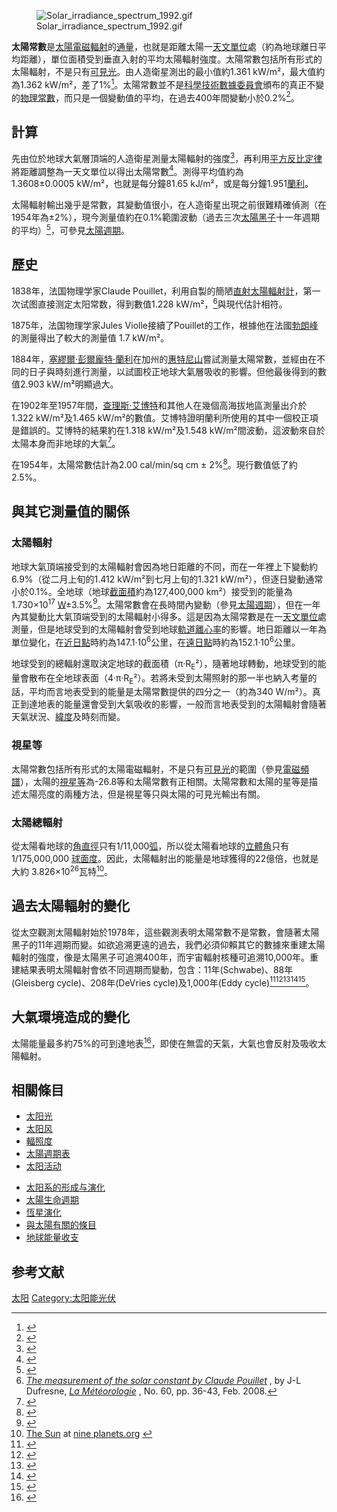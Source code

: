 {{Expand|time=2013-02-17T11:03:40+00:00 }}

[[File:Solar_irradiance_spectrum_1992.gif|thumb]]

'''太陽常數'''是[[太陽輻射|太陽電磁輻射]]的[[通量|通量]]，也就是距離太陽一[[天文單位|天文單位]]處（約為地球離日平均距離），單位面積受到垂直入射的平均太陽輻射強度。太陽常數包括所有形式的太陽輻射，不是只有[[可見光|可見光]]。由人造衛星測出的最小值約1.361 kW/m²，最大值約為1.362 kW/m²，差了1%<ref name="KoppLean11">{{Cite journal|title=A new, lower value of total solar irradiance: Evidence and climate significance: FRONTIER|url=http://doi.wiley.com/10.1029/2010GL045777|last=Kopp|first=Greg|last2=Lean|first2=Judith L.|date=2011-01-16|journal=Geophysical Research Letters|issue=1|doi=10.1029/2010GL045777|volume=38|pages=n/a–n/a|language=en}}</ref>。太陽常數並不是[[科學技術數據委員會|科學技術數據委員會]]頒布的真正不變的[[物理常數|物理常數]]，而只是一個變動值的平均，在過去400年間變動小於0.2%<ref name="sorce">{{Cite web|title=Total Solar Irradiance Data|url=https://lasp.colorado.edu/home/sorce/data/tsi-data/|access-date=2022-04-12|work=SORCE|archive-date=2022-06-14|archive-url=https://web.archive.org/web/20220614200916/https://lasp.colorado.edu/home/sorce/data/tsi-data/}}</ref>。

== 計算 ==
先由位於地球大氣層頂端的人造衛星測量太陽輻射的強度<ref name="TSI20">{{Cite web|title=人造衛星之太陽輻射測量值|url=http://acrim.com/TSI%20Monitoring.htm|access-date=2017-11-28|archive-url=https://web.archive.org/web/20110716140550/http://www.acrim.com/TSI%20Monitoring.htm|archive-date=2011-07-16|dead-url=yes}}</ref>，再利用[[平方反比定律|平方反比定律]]將距離調整為一天文單位以得出太陽常數<ref>{{Cite web|title=Boulder-Total Solar Irradiance Data via FTP from NGDC|url=http://www.ngdc.noaa.gov/stp/SOLAR/ftpsolarirradiance.html|accessdate=2017-11-28|publisher=NGDC/WDC STP|archive-url=https://web.archive.org/web/20090502182834/http://www.ngdc.noaa.gov/stp/SOLAR/ftpsolarirradiance.html|archive-date=2009-05-02|dead-url=no}}</ref>。測得平均值約為1.3608±0.0005 kW/m²，也就是每分鐘81.65 kJ/m²，或是每分鐘1.951[[蘭利_(單位)|蘭利]]。

太陽輻射輸出幾乎是常數，其變動值很小，在人造衛星出現之前很難精確偵測（在1954年為±2%），現今測量值約在0.1%範圍波動（過去三次[[太陽黑子|太陽黑子]]十一年週期的平均）<ref name="Willson91">{{Cite journal|title=The Sun's luminosity over a complete solar cycle|url=http://www.nature.com/articles/351042a0|last=Willson|first=Richard C.|last2=Hudson|first2=Hugh S.|date=1991-05|journal=Nature|issue=6321|doi=10.1038/351042a0|volume=351|pages=42–44|language=en|issn=0028-0836|bibcode=1991Natur.351...42W|ref=harv|access-date=2022-04-12|archive-date=2022-04-12|archive-url=https://web.archive.org/web/20220412171626/https://www.nature.com/articles/351042a0}}</ref>，可參見[[太陽週期|太陽週期]]。

==  歷史 ==
1838年，法国物理学家Claude Pouillet，利用自製的簡陋[[直射太陽輻射計|直射太陽輻射計]]，第一次试图直接测定太阳常数，得到數值1.228 kW/m²，<ref>[http://documents.irevues.inist.fr/bitstream/handle/2042/16943/meteo_2008_60_36.pdf ''The measurement of the solar constant by Claude Pouillet''] {{Wayback|url=http://documents.irevues.inist.fr/bitstream/handle/2042/16943/meteo_2008_60_36.pdf|date=20161203172102}}, by J-L Dufresne, [http://www.smf.asso.fr/lameteo.html ''La Météorologie''] {{Wayback|url=http://www.smf.asso.fr/lameteo.html|date=20100305140149}}, No. 60, pp. 36-43, Feb. 2008.</ref>與現代估計相符。

1875年，法国物理学家Jules Violle接續了Pouillet的工作，根據他在法國[[勃朗峰|勃朗峰]]的測量得出了較大的測量值 1.7 kW/m²。

1884年，[[塞繆爾·蘭利|塞繆爾·彭爾龐特·蘭利]]在加州的[[惠特尼山|惠特尼山]]嘗試測量太陽常數，並經由在不同的日子與時刻進行測量，以試圖校正地球大氣層吸收的影響。但他最後得到的數值2.903 kW/m²明顯過大。

在1902年至1957年間，[[查理斯·艾博特|查理斯·艾博特]]和其他人在幾個高海拔地區測量出介於1.322 kW/m²及1.465 kW/m²的數值。艾博特證明蘭利所使用的其中一個校正項是錯誤的。艾博特的結果約在1.318 kW/m²及1.548 kW/m²間波動，這波動來自於太陽本身而非地球的大氣<ref>{{大英百科十一版|title=Sun|inline=1}}</ref>。

在1954年，太陽常數估計為2.00 cal/min/sq cm ± 2%<ref>{{Cite journal|title=THE SOLAR CONSTANT|url=https://journals.ametsoc.org/view/journals/atsc/11/6/1520-0469_1954_011_0431_tsc_2_0_co_2.xml|last=Johnson|first=Francis S.|date=1954-12-01|journal=Journal of the Atmospheric Sciences|issue=6|doi=10.1175/1520-0469(1954)011<0431:TSC>2.0.CO;2|volume=11|pages=431–439|language=EN|issn=1520-0469|bibcode=1954JAtS...11..432J|access-date=2022-04-12|archive-date=2022-04-12|archive-url=https://web.archive.org/web/20220412173807/https://journals.ametsoc.org/view/journals/atsc/11/6/1520-0469_1954_011_0431_tsc_2_0_co_2.xml}}</ref>。現行數值低了約2.5%。

== 與其它測量值的關係 ==
=== 太陽輻射 ===
{{See also|地球能量收支}}
地球大氣頂端接受到的太陽輻射會因為地日距離的不同，而在一年裡上下變動約6.9%（從二月上旬的1.412 kW/m²到七月上旬的1.321 kW/m²），但逐日變動通常小於0.1%。全地球（地球[[截面_(幾何)|截面積]]約為127,400,000 km²）接受到的能量為1.730×10<sup>17</sup> [[瓦特|W]]±3.5%<ref>{{cite book|ISBN=978-0-470-94341-0|author=Archer, D.|date=2012|title=Global Warming: Understanding the Forecast}}</ref>。太陽常數會在長時間內變動（參見[[太陽週期|太陽週期]]），但在一年內其變動比大氣頂端受到的太陽輻射小得多。這是因為太陽常數是在一[[天文單位|天文單位]]處測量，但是地球受到的太陽輻射會受到地球[[軌道離心率|軌道離心率]]的影響。地日距離以一年為單位變化，在[[近日點|近日點]]時約為147.1·10<sup>6</sup>公里，在[[遠日點|遠日點]]時約為152.1·10<sup>6</sup>公里。

地球受到的總輻射還取決定地球的截面積（π·R<sub>E</sub>²），隨著地球轉動，地球受到的能量會散布在全地球表面（4·π·R<sub>E</sub>²）。若將未受到太陽照射的那一半也納入考量的話，平均而言地表受到的能量是太陽常數提供的四分之一（約為340 W/m²）。真正到達地表的能量還會受到大氣吸收的影響，一般而言地表受到的太陽輻射會隨著天氣狀況、[[緯度|緯度]]及時刻而變。

=== 視星等 ===
太陽常數包括所有形式的太陽電磁輻射，不是只有[[可見光|可見光]]的範圍（參見[[電磁頻譜|電磁頻譜]]），太陽的[[視星等|視星等]]為-26.8等和太陽常數有正相關。太陽常數和太陽的星等是描述太陽亮度的兩種方法，但是視星等只與太陽的可見光輸出有關。

=== 太陽總輻射 ===
從太陽看地球的[[角直徑|角直徑]]只有1/11,000[[弧|弧]]，所以從太陽看地球的[[立體角|立體角]]只有1/175,000,000 [[球面度|球面度]]。因此，太陽輻射出的能量是地球獲得的22億倍，也就是大約 3.826×10<sup>26</sup>瓦特<ref>[http://www.nineplanets.org/sol.html The Sun] {{WebCite|url=https://www.webcitation.org/618JgLjeI?url=http://nineplanets.org/sol.html|date=20110822173802|dateformat=iso}} at [http://www.nineplanets.org nine planets.org] {{Wayback|url=http://www.nineplanets.org/|date=20180211064628}}</ref>。

== 過去太陽輻射的變化 ==
從太空觀測太陽輻射始於1978年，這些觀測表明太陽常數不是常數，會隨著太陽黑子的11年週期而變。如欲追溯更遠的過去，我們必須仰賴其它的數據來重建太陽輻射的強度，像是太陽黑子可追溯400年，而宇宙輻射核種可追溯10,000年。重建結果表明太陽輻射會依不同週期而變動，包含：11年(Schwabe)、88年(Gleisberg cycle)、208年(DeVries cycle)及1,000年(Eddy cycle)<ref>{{Cite journal|title=Modeling the Sun’s Magnetic Field and Irradiance since 1713|url=https://iopscience.iop.org/article/10.1086/429689|last=Wang|first=Y.‐M.|last2=Lean|first2=J. L.|date=2005-05-20|journal=The Astrophysical Journal|issue=1|doi=10.1086/429689|volume=625|pages=522–538|language=en|issn=0004-637X|last3=Sheeley, Jr.|first3=N. R.|bibcode=2005ApJ...625..522W|access-date=2022-04-12|archive-date=2022-05-01|archive-url=https://web.archive.org/web/20220501180847/https://iopscience.iop.org/article/10.1086/429689}}</ref><ref>{{Cite journal|title=Total solar irradiance since 1996: is there a long-term variation unrelated to solar surface magnetic phenomena?|url=http://www.aanda.org/10.1051/0004-6361/200811446|last=Steinhilber|first=F.|date=2010-11|journal=Astronomy & Astrophysics|doi=10.1051/0004-6361/200811446|volume=523|pages=A39|issn=0004-6361}}</ref><ref>{{Cite journal|title=Evolution of the solar irradiance during the Holocene|url=http://www.aanda.org/10.1051/0004-6361/201015843|last=Vieira|first=L. E. A.|last2=Solanki|first2=S. K.|date=2011-07|journal=Astronomy & Astrophysics|doi=10.1051/0004-6361/201015843|volume=531|pages=A6|issn=0004-6361|arxiv=1103.4958|bibcode=2011A&A...531A...6V|last3=Krivova|first3=N. A.|last4=Usoskin|first4=I.}}</ref><ref>{{Cite journal|title=9,400 years of cosmic radiation and solar activity from ice cores and tree rings|url=https://pnas.org/doi/full/10.1073/pnas.1118965109|last=Steinhilber|first=Friedhelm|last2=Abreu|first2=Jose A.|date=2012-04-17|journal=Proceedings of the National Academy of Sciences|issue=16|doi=10.1073/pnas.1118965109|volume=109|pages=5967–5971|language=en|issn=0027-8424|pmc=PMC3341045|pmid=22474348|bibcode=2012PNAS..109.5967S|last3=Beer|first3=Jürg|last4=Brunner|first4=Irene|last5=Christl|first5=Marcus|last6=Fischer|first6=Hubertus|last7=Heikkilä|first7=Ulla|last8=Kubik|first8=Peter W.|last9=Mann|first9=Mathias|access-date=2022-04-12|archive-date=2022-06-15|archive-url=https://web.archive.org/web/20220615045950/https://www.pnas.org/doi/full/10.1073/pnas.1118965109}}</ref><ref>{{Cite journal|title=How the inclination of Earth's orbit affects incoming solar irradiance: EFFECTS OF THE EARTH'S ORBIT ON THE TSI|url=http://doi.wiley.com/10.1029/2012GL052950|last=Vieira|first=L. E. A.|last2=Norton|first2=A.|date=2012-08-28|journal=Geophysical Research Letters|issue=16|doi=10.1029/2012GL052950|volume=39|pages=n/a–n/a|language=en|bibcode=2012GeoRL..3916104V|last3=Dudok de Wit|first3=T.|last4=Kretzschmar|first4=M.|last5=Schmidt|first5=G. A.|last6=Cheung|first6=M. C. M.}}</ref>。

== 大氣環境造成的變化  ==
太陽能量最多約75%的可到達地表<ref>{{Cite web|title=Reimann, Hans-Georg; Weiprecht, Juergen ''Kompendium für das Astronomische Praktikum''|url=http://www.astro.uni-jena.de/Teaching/Praktikum/pra2002/node68.html|accessdate=2017-11-28|archive-url=https://web.archive.org/web/20080702145457/http://www.astro.uni-jena.de/Teaching/Praktikum/pra2002/node68.html|archive-date=2008-07-02|dead-url=no}}</ref>，即使在無雲的天氣，大氣也會反射及吸收太陽輻射。

== 相關條目 ==
{{col-begin}}
{{col-break}}
* [[太阳光|太阳光]]
* [[太阳风|太阳风]]
* [[輻照度|輻照度]]
* [[太陽週期表|太陽週期表]]
* [[太阳活动|太阳活动]]
{{col-break}}
* [[太阳系的形成与演化|太阳系的形成与演化]]
* [[太阳#生命周期|太陽生命週期]]
* [[恆星演化|恆星演化]]
* [[與太陽有關的條目|與太陽有關的條目]]
* [[地球能量收支|地球能量收支]]
{{col-end}}
==参考文献==
{{reflist|2}}
{{太阳}}
[[Category:太阳|太阳]]
[[Category:太阳能光伏|Category:太阳能光伏]]